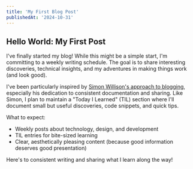 ```yaml
---
title: 'My First Blog Post'
publishedAt: '2024-10-31'
---
```


## Hello World: My First Post

I've finally started my blog! While this might be a simple start, I'm committing to a weekly writing schedule. The goal is to share interesting discoveries, technical insights, and my adventures in making things work (and look good).

I've been particularly inspired by [Simon Willison's approach to blogging](https://simonwillison.net/), especially his dedication to consistent documentation and sharing. Like Simon, I plan to maintain a "Today I Learned" (TIL) section where I'll document small but useful discoveries, code snippets, and quick tips.

What to expect:
- Weekly posts about technology, design, and development
- TIL entries for bite-sized learning
- Clear, aesthetically pleasing content (because good information deserves good presentation)

Here's to consistent writing and sharing what I learn along the way!
